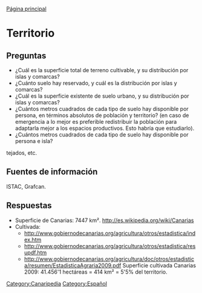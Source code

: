 [[Canaripedia|Página principal]]

= Territorio =

== Preguntas ==

* ¿Cuál es la superficie total de terreno cultivable, y su distribución por islas y comarcas?
* ¿Cuánto suelo hay reservado, y cuál es la distribución por islas y comarcas?
* ¿Cuál es la superficie existente de suelo urbano, y su distribución por islas y comarcas?
* ¿Cuántos metros cuadrados de cada tipo de suelo hay disponible por persona, en términos absolutos de población y territorio? (en caso de emergencia a lo mejor es preferible redistribuir la población para adaptarla mejor a los espacios productivos. Esto habría que estudiarlo).
* ¿Cuántos metros cuadrados de cada tipo de suelo hay disponible por persona e isla?

tejados, etc.

== Fuentes de información ==

ISTAC, Grafcan.

== Respuestas ==

* Superficie de Canarias: 7447 km². http://es.wikipedia.org/wiki/Canarias
* Cultivada:
** http://www.gobiernodecanarias.org/agricultura/otros/estadistica/index.htm
** http://www.gobiernodecanarias.org/agricultura/otros/estadistica/resupdf.htm
** http://www.gobiernodecanarias.org/agricultura/doc/otros/estadistica/resumen/EstadisticaAgraria2009.pdf Superficie cultivada Canarias 2009: 41.456'1 hectáreas = 414 km² = 5'5% del territorio.

[[Category:Canaripedia]]
[[Category:Español]]